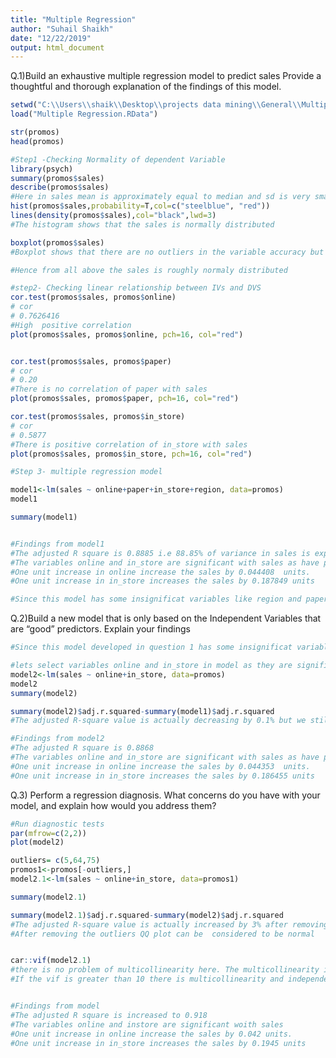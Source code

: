---
title: "Multiple Regression"
author: "Suhail Shaikh"
date: "12/22/2019"
output: html_document
---

Q.1)Build an exhaustive multiple regression model to predict sales Provide a thoughtful and thorough explanation of the findings of this model. 
```{r a}

setwd("C:\\Users\\shaik\\Desktop\\projects data mining\\General\\Multiple Regression")
load("Multiple Regression.RData")

str(promos)
head(promos)

#Step1 -Checking Normality of dependent Variable
library(psych)
summary(promos$sales)
describe(promos$sales)
#Here in sales mean is approximately equal to median and sd is very small compared to the mean Hence sales seems to have normally distributed. Lets check with the plots
hist(promos$sales,probability=T,col=c("steelblue", "red"))
lines(density(promos$sales),col="black",lwd=3)
#The histogram shows that the sales is normally distributed

boxplot(promos$sales)
#Boxplot shows that there are no outliers in the variable accuracy but the sales is slightly left skewed

#Hence from all above the sales is roughly normaly distributed 

#step2- Checking linear relationship between IVs and DVS
cor.test(promos$sales, promos$online)
# cor 
# 0.7626416
#High  positive correlation
plot(promos$sales, promos$online, pch=16, col="red") 


cor.test(promos$sales, promos$paper) 
# cor 
# 0.20
#There is no correlation of paper with sales
plot(promos$sales, promos$paper, pch=16, col="red") 

cor.test(promos$sales, promos$in_store) 
# cor 
# 0.5877
#There is positive correlation of in_store with sales
plot(promos$sales, promos$in_store, pch=16, col="red") 

#Step 3- multiple regression model

model1<-lm(sales ~ online+paper+in_store+region, data=promos)
model1

summary(model1) 


#Findings from model1
#The adjusted R square is 0.8885 i.e 88.85% of variance in sales is explained by the model. 
#The variables online and in_store are significant with sales as have p-values less than 0.05
#One unit increase in online increase the sales by 0.044408  units.
#One unit increase in in_store increases the sales by 0.187849 units

#Since this model has some insignificat variables like region and paper we have to remove them

```



Q.2)Build a new model that is only based on the Independent Variables that are "good" predictors. Explain your findings
```{r b}


#Since this model developed in question 1 has some insignificat variables (from summary of model checking p values)like region and paper we have to remove them

#lets select variables online and in_store in model as they are significant i.e have p-value less than 0.05 in summary(model1)
model2<-lm(sales ~ online+in_store, data=promos)
model2
summary(model2)

summary(model2)$adj.r.squared-summary(model1)$adj.r.squared
#The adjusted R-square value is actually decreasing by 0.1% but we still have to remove the variables region and paper as they are not significant with the sales and are violating the assumptions of the regression model

#Findings from model2
#The adjusted R square is 0.8868 
#The variables online and in_store are significant with sales as have p-values less than 0.05
#One unit increase in online increase the sales by 0.044353  units.
#One unit increase in in_store increases the sales by 0.186455 units


```


Q.3) Perform a regression diagnosis. What concerns do you have with your model, and explain how would you address them?
```{r c}

#Run diagnostic tests
par(mfrow=c(2,2))
plot(model2)

outliers= c(5,64,75)
promos1<-promos[-outliers,]
model2.1<-lm(sales ~ online+in_store, data=promos1)

summary(model2.1)

summary(model2.1)$adj.r.squared-summary(model2)$adj.r.squared
#The adjusted R-square value is actually increased by 3% after removing the outliers the outliers are removed as in QQ plotit was not showing the approx diagonal line and hence was less normal due to the outliers
#After removing the outliers QQ plot can be  considered to be normal


car::vif(model2.1)
#there is no problem of multicollinearity here. The multicollinearity is checked because while developing regression model we assume that there is no collinearity among the independent variables.
#If the vif is greater than 10 there is multicollinearity and independent variables are not completely independent which affects the model. Hence multicollinearity is tested in diagnostics.


#Findings from model
#The adjusted R square is increased to 0.918
#The variables online and instore are significant woith sales
#One unit increase in online increase the sales by 0.042 units.
#One unit increase in in_store increases the sales by 0.1945 units


```
